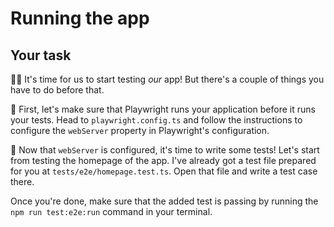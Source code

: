 # Running the app

## Your task

👨‍💼 It's time for us to start testing _our_ app! But there's a couple of things you have to do before that.

🐨 First, let's make sure that Playwright runs your application before it runs your tests. Head to <InlineFile file="./playwright.config.ts">`playwright.config.ts`</InlineFile> and follow the instructions to configure the `webServer` property in Playwright's configuration.

🐨 Now that `webServer` is configured, it's time to write some tests! Let's start from testing the homepage of the app. I've already got a test file prepared for you at <InlineFile file="./tests/e2e/homepage.test.ts">`tests/e2e/homepage.test.ts`</InlineFile>. Open that file and write a test case there.

Once you're done, make sure that the added test is passing by running the `npm run test:e2e:run` command in your terminal.

